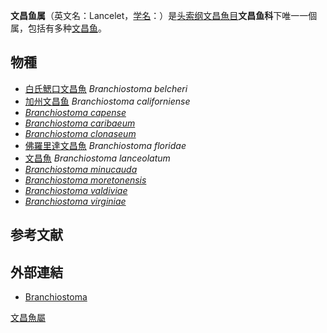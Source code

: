 {{Automatic taxobox
| image =Branchiostoma_lanceolatum.jpg
| image_width = 250px
| image_caption = [[文昌鱼|文昌鱼]] ''Branchiostoma lanceolatum''
| taxon=Branchiostoma
| genus_authority =[[Oronzio_Gabriele_Costa|Costa]], 1834
| diversity = 約11個[[物種|物種]]
| subdivision_ranks = [[种_(生物)|種]]
| subdivision = [[#物種|見內文]]| synonyms = ''Amphioxus'' <small>Yarrel, 1836</small><ref>{{cite web|url=http://docs.lib.noaa.gov/rescue/cof/COF_1928-pt.2.PDF|title=Report of the United States Commissioner of Fisheries for the fiscal year 1928 with appendixes — Part II|year=1928|accessdate=18 August 2017|archive-date=2017-02-17|archive-url=https://web.archive.org/web/20170217095843/https://docs.lib.noaa.gov/rescue/cof/COF_1928-pt.2.PDF|dead-url=no}}</ref>| type_species = ''[[Branchiostoma_lanceolatum|Branchiostoma lanceolatum]]''
| type_species_authority = (Pallas, 1774)
}}
'''文昌鱼属'''（英文名：Lancelet，[[学名|学名]]：{{lang|la|''Branchiostoma''}}）是[[头索纲|头索纲]][[文昌魚目|文昌魚目]]'''文昌鱼科'''下唯一一個属，包括有多种[[文昌鱼|文昌鱼]]。

== 物種 ==
* [[白氏鰓口文昌魚|白氏鰓口文昌魚]] ''Branchiostoma belcheri''
* [[加州文昌鱼|加州文昌鱼]] ''Branchiostoma californiense''
* ''[[Branchiostoma_capense|Branchiostoma capense]]''
* ''[[Branchiostoma_caribaeum|Branchiostoma caribaeum]]''
* ''[[Branchiostoma_clonaseum|Branchiostoma clonaseum]]''
* [[佛羅里達文昌魚|佛羅里達文昌魚]] ''Branchiostoma floridae''
* [[文昌魚|文昌魚]] ''Branchiostoma lanceolatum''
* ''[[Branchiostoma_minucauda|Branchiostoma minucauda]]''
* ''[[Branchiostoma_moretonensis|Branchiostoma moretonensis]]''
* ''[[Branchiostoma_valdiviae|Branchiostoma valdiviae]]''
* ''[[Branchiostoma_virginiae|Branchiostoma virginiae]]''

==参考文献==
{{reflist}}
== 外部連結 ==
{{commons-inline}}
*[http://webs.lander.edu/rsfox/invertebrates/branchiostoma.html Branchiostoma] {{Wayback|url=http://webs.lander.edu/rsfox/invertebrates/branchiostoma.html |date=20100123224435 }}
{{Taxonbar|from=Q200700}}

[[Category:文昌魚屬|]]


{{魚類小作品}}